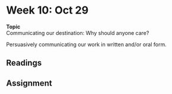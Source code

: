 # Week 10: Oct 29

<div class="boxed" id="center">
**Topic**  
Communicating our destination: Why should anyone care?</div>

Persuasively communicating our work in written and/or oral form.

## Readings

## Assignment